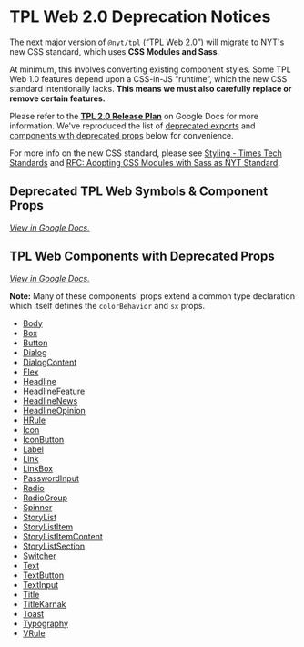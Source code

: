 
<Meta title="TPL Web 2.0 Deprecation Notices" />

# TPL Web 2.0 Deprecation Notices

The next major version of `@nyt/tpl` (“TPL Web 2.0”) will migrate to NYT's new CSS standard, which uses **CSS Modules and Sass**.

At minimum, this involves converting existing component styles. Some TPL Web 1.0 features depend upon a CSS-in-JS “runtime”, which the new CSS standard intentionally lacks. **This means we must also carefully replace or remove certain features.**

Please refer to the [**TPL 2.0 Release Plan**](https://docs.google.com/document/d/12T5bEefMJDYoLY8gtg0cokrNco53h5t8Ofj8rn5uaV4/edit?tab=t.2tb2mnrxg2u6) on Google Docs for more information. We've reproduced the list of [deprecated exports](#deprecated-tpl-web-symbols--component-props) and [components with deprecated props](#tpl-web-components-with-deprecated-props) below for convenience.

For more info on the new CSS standard, please see [Styling - Times Tech Standards](https://standards.tech.nyt.net/standards/web/styling/) and [RFC: Adopting CSS Modules with Sass as NYT Standard](https://docs.google.com/document/d/1KghooikS8RzyKa84N4Fh_tQ0MJpYRGhf1bHGDjfCUik/edit).

## Deprecated TPL Web Symbols & Component Props

[_View in Google Docs._](https://docs.google.com/document/d/12T5bEefMJDYoLY8gtg0cokrNco53h5t8Ofj8rn5uaV4/edit?tab=t.2tb2mnrxg2u6#heading=h.zcws4qcea3tx)

<DeprecatedSymbolsTable />

## TPL Web Components with Deprecated Props

[_View in Google Docs._](https://docs.google.com/document/d/12T5bEefMJDYoLY8gtg0cokrNco53h5t8Ofj8rn5uaV4/edit?tab=t.2tb2mnrxg2u6#heading=h.crsma8h1l1m7)

**Note:** Many of these components' props extend a common type declaration which itself defines the `colorBehavior` and `sx` props.

- [Body](?path=/story/typography-body--default)
- [Box](?path=/docs/layout-box--docs)
- [Button](?path=/docs/buttons-button-docs)
- [Dialog](?path=/docs/dialog--docs)
- [DialogContent](?path=/docs/dialog-dialogcontent--docs)
- [Flex](?path=/docs/layout-flex--docs)
- [Headline](?path=/story/typography-headline--default)
- [HeadlineFeature](?path=/story/typography-headlinefeature--default)
- [HeadlineNews](?path=/story/typography-headlinenews--default)
- [HeadlineOpinion](?path=/story/typography-headlineopinion--default)
- [HRule](?path=/docs/rule-horizontal-rule-hrule--docs)
- [Icon](?path=/docs/icon--docs)
- [IconButton](?path=/docs/buttons-icon-button--docs)
- [Label](?path=/story/typography-label--default)
- [Link](?path=/docs/link--docs)
- [LinkBox](?path=/docs/linkbox--docs)
- [PasswordInput](?path=/docs/forms-passwordinput--docs)
- [Radio](?path=/docs/radio-radio--docs)
- [RadioGroup](?path=/docs/radio-radiogroup--docs)
- [Spinner](?path=/docs/spinner--docs)
- [StoryList](?path=/docs/storylist-storylist--docs)
- [StoryListItem](?path=/docs/storylist-storylistitem--docs)
- [StoryListItemContent](?path=/docs/storylist-storylistitemcontent--docs)
- [StoryListSection](?path=/story/storylist-storylistsection--without-title)
- [Switcher](?path=/docs/layout-switcher--docs)
- [Text](?path=/story/typography-text--default)
- [TextButton](?path=/docs/buttons-text-button--docs)
- [TextInput](?path=/docs/forms-textinput--docs)
- [Title](?path=/story/typography-title--default)
- [TitleKarnak](?path=/story/typography-titlekarnak--default)
- [Toast](?path=/docs/toast--docs)
- [Typography](?path=/story/typography-typography-component-advanced--default)
- [VRule](?path=/docs/rule-vertical-rule-vrule--docs)
